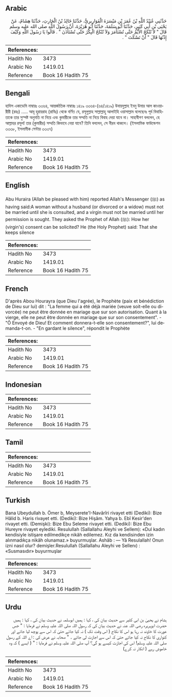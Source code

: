 ## Arabic


<div dir="rtl" lang="ar" style={{fontSize:'larger',backgroundColor:'#f8f9fa',padding:20}}>
حَدَّثَنِي عُبَيْدُ اللَّهِ بْنُ عُمَرَ بْنِ مَيْسَرَةَ الْقَوَارِيرِيُّ، حَدَّثَنَا خَالِدُ بْنُ الْحَارِثِ، حَدَّثَنَا هِشَامٌ، عَنْ يَحْيَى بْنِ أَبِي كَثِيرٍ، حَدَّثَنَا أَبُو سَلَمَةَ، حَدَّثَنَا أَبُو هُرَيْرَةَ، أَنَّ رَسُولَ اللَّهِ صلى الله عليه وسلم قَالَ ‏"‏ لاَ تُنْكَحُ الأَيِّمُ حَتَّى تُسْتَأْمَرَ وَلاَ تُنْكَحُ الْبِكْرُ حَتَّى تُسْتَأْذَنَ ‏"‏ ‏.‏ قَالُوا يَا رَسُولَ اللَّهِ وَكَيْفَ إِذْنُهَا قَالَ ‏"‏ أَنْ تَسْكُتَ ‏"‏ ‏.‏
</div>
<div style={{backgroundColor:'#f8f9fa',padding:20, marginBottom: 10}}><table> <thead> <tr> <th>References:</th> <th></th> </tr> </thead> <tbody><tr><td>Hadith No</td><td>3473</td></tr><tr><td>Arabic No</td><td>1419.01</td></tr><tr><td>Reference</td><td>Book 16 Hadith 75</td></tr></tbody></table></div>

## Bengali


<div dir="ltr" lang="bn" style={{fontSize:'larger',backgroundColor:'#f8f9fa',padding:20}}>
হাদিস একাডেমি নাম্বারঃ ৩৩৬৪, আন্তর্জাতিক নাম্বারঃ ১৪১৯ ৩৩৬৪-(৬৪/১৪১৯) উবায়দুল্লাহ ইবনু উমার আল কাওয়ারীরী (রহঃ) ..... আবূ হুরায়রাহ (রাযিঃ) থেকে বর্ণিত যে, রসূলুল্লাহ সাল্লাল্লাহু আলাইহি ওয়াসাল্লাম বলেছেনঃ পূর্ব বিবাহিতাকে তার সুস্পষ্ট অনুমতি না নিয়ে এবং কুমারীকে তার সম্মতি না নিয়ে বিবাহ দেয়া যাবে না। সাহাবীগণ বললেন, হে আল্লাহর রসূল! তার (কুমারীর) সম্মতি কিভাবে নেয়া যাবে? তিনি বললেন, সে নীরব থাকলে। (ইসলামিক ফাউন্ডেশন ৩৩৩৮, ইসলামীক সেন্টার ৩৩৩৭)
</div>
<div style={{backgroundColor:'#f8f9fa',padding:20, marginBottom: 10}}><table> <thead> <tr> <th>References:</th> <th></th> </tr> </thead> <tbody><tr><td>Hadith No</td><td>3473</td></tr><tr><td>Arabic No</td><td>1419.01</td></tr><tr><td>Reference</td><td>Book 16 Hadith 75</td></tr></tbody></table></div>

## English


<div dir="ltr" lang="en" style={{fontSize:'larger',backgroundColor:'#f8f9fa',padding:20}}>
Abu Huraira (Allah be pleased with him) reported Allah's Messenger (ﷺ) as having said:A woman without a husband (or divorced or a widow) must not be married until she is consulted, and a virgin must not be married until her permission is sought. They asked the Prophet of Allah (ﷺ): How her (virgin's) consent can be solicited? He (the Holy Prophet) said: That she keeps silence
</div>
<div style={{backgroundColor:'#f8f9fa',padding:20, marginBottom: 10}}><table> <thead> <tr> <th>References:</th> <th></th> </tr> </thead> <tbody><tr><td>Hadith No</td><td>3473</td></tr><tr><td>Arabic No</td><td>1419.01</td></tr><tr><td>Reference</td><td>Book 16 Hadith 75</td></tr></tbody></table></div>

## French


<div dir="ltr" lang="fr" style={{fontSize:'larger',backgroundColor:'#f8f9fa',padding:20}}>
D'après Abou Hourayra (que Dieu l'agrée), le Prophète (paix et bénédiction de Dieu sur lui) dit : "La femme qui a été déjà mariée (veuve soit-elle ou divorcée) ne peut être donnée en mariage que sur son autorisation. Quant à la vierge, elle ne peut être donnée en mariage que sur son consentement". - "Ô Envoyé de Dieu! Et comment donnera-t-elle son consentement?", lui demanda-t-on. - "En gardant le silence", répondit le Prophète
</div>
<div style={{backgroundColor:'#f8f9fa',padding:20, marginBottom: 10}}><table> <thead> <tr> <th>References:</th> <th></th> </tr> </thead> <tbody><tr><td>Hadith No</td><td>3473</td></tr><tr><td>Arabic No</td><td>1419.01</td></tr><tr><td>Reference</td><td>Book 16 Hadith 75</td></tr></tbody></table></div>

## Indonesian


<div dir="ltr" lang="id" style={{fontSize:'larger',backgroundColor:'#f8f9fa',padding:20}}>

</div>
<div style={{backgroundColor:'#f8f9fa',padding:20, marginBottom: 10}}><table> <thead> <tr> <th>References:</th> <th></th> </tr> </thead> <tbody><tr><td>Hadith No</td><td>3473</td></tr><tr><td>Arabic No</td><td>1419.01</td></tr><tr><td>Reference</td><td>Book 16 Hadith 75</td></tr></tbody></table></div>

## Tamil


<div dir="ltr" lang="ta" style={{fontSize:'larger',backgroundColor:'#f8f9fa',padding:20}}>

</div>
<div style={{backgroundColor:'#f8f9fa',padding:20, marginBottom: 10}}><table> <thead> <tr> <th>References:</th> <th></th> </tr> </thead> <tbody><tr><td>Hadith No</td><td>3473</td></tr><tr><td>Arabic No</td><td>1419.01</td></tr><tr><td>Reference</td><td>Book 16 Hadith 75</td></tr></tbody></table></div>

## Turkish


<div dir="ltr" lang="tr" style={{fontSize:'larger',backgroundColor:'#f8f9fa',padding:20}}>
Bana Ubeydullah b. Ömer b, Meyserete'I-Navârîri rivayet etti (Dediki): Bize Hâlid b. Haris rivayet etti. (Dediki): Bize Hişâm. Yahya b. Ebî Kesir'den rivayet etti. (Demişki): Bize Ebu Seleme rivayet etti. (Dediki): Bize Ebu Hureyre rivayet eylediki. Resulullah (Sallallahu Aleyhi ve Sellem): «Dul kadın kendisiyle istişare edilmedikçe nikâh edilemez. Kız da kendisinden izin alınmadıkça nikâh olunamaz.» buyurmuşlar. Ashâb : — Yâ Resulallah! Onun izni nasıl olur? demişler.Resulullah (Sallallahu Aleyhi ve Sellenı) : «Susmasıdır» buyurmuşlar
</div>
<div style={{backgroundColor:'#f8f9fa',padding:20, marginBottom: 10}}><table> <thead> <tr> <th>References:</th> <th></th> </tr> </thead> <tbody><tr><td>Hadith No</td><td>3473</td></tr><tr><td>Arabic No</td><td>1419.01</td></tr><tr><td>Reference</td><td>Book 16 Hadith 75</td></tr></tbody></table></div>

## Urdu


<div dir="rtl" lang="ur" style={{fontSize:'larger',backgroundColor:'#f8f9fa',padding:20}}>
ہشام نے یحییٰ بن ابی کثیر سے حدیث بیان کی ، کہا : ہمیں ابوسلمہ نے حدیث بیان کی ، کہا : ہمیں حضرت ابوہریرہ رضی اللہ عنہ نے حدیث بیان کی کہ رسول اللہ صلی اللہ علیہ وسلم نے فرمایا : " جس عورت کا خاوند نہ رہا ہو اس کا نکاح ( اس وقت تک ) نہ کیا جائے حتیٰ کہ اس سے پوچھ لیا جائے اور کنواری کا نکاح نہ کیا جائے حتیٰ کہ اس سے اجازت لی جائے ۔ " صحابہ نے عرض کی : اے اللہ کے رسول صلی اللہ علیہ وسلم! اس کی اجازت کیسے ہو گی؟ آپ صلی اللہ علیہ وسلم نے فرمایا : " ( ایسے ) کہ وہ خاموش رہے ( انکار نہ کرے)
</div>
<div style={{backgroundColor:'#f8f9fa',padding:20, marginBottom: 10}}><table> <thead> <tr> <th>References:</th> <th></th> </tr> </thead> <tbody><tr><td>Hadith No</td><td>3473</td></tr><tr><td>Arabic No</td><td>1419.01</td></tr><tr><td>Reference</td><td>Book 16 Hadith 75</td></tr></tbody></table></div>